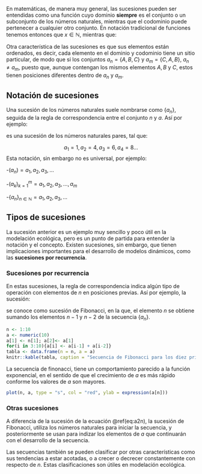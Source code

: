 En matemáticas, de manera muy general, las sucesiones pueden ser entendidas como una función cuyo dominio **siempre** es el conjunto o un subconjunto de los números naturales, mientras que el codominio puede pertenecer a cualquier otro conjunto. En notación tradicional de funciones tenemos entonces que $x \in \mathbb{N}$, mientras que:

\begin{equation}
y(x) \in \begin{cases}\mathbb{R}\\ \mathbb{Z}\\ \mathbb{N} \end{cases}
\end{equation}

Otra característica de las sucesiones es que sus elementos están ordenados, es decir, cada elemento en el dominio y codominio tiene un sitio particular, de modo que si los conjuntos $a_n = \{A, B, C\}$ y $a_m = \{C, A, B\}$, $a_n \neq a_m$, puesto que, aunque contengan los mismos elementos $A, B$ y $C$, estos tienen posiciones diferentes dentro de $a_n$ y $a_m$.

## Notación de sucesiones

Una sucesión de los números naturales suele nombrarse como $\{a_n\}$, seguida de la regla de correspondencia entre el conjunto $n$ y $a$. Así por ejemplo:

\begin{equation} 
    \{a_n\} = 2n (\#eq:a2n)
\end{equation}

es una sucesión de los números naturales pares, tal que:

$$a_1 = 1, a_2 = 4, a_3 = 6, a_4 = 8 \dots$$
Esta notación, sin embargo no es universal, por ejemplo:

-$(a_n) = a_1, a_2, a_3, \dots$

-$(a_k)_{k=1}^m = a_1, a_2, a_3, \dots, a_m$

-$\{a_n\}_{n \in \mathbb{N}} = a_1, a_2, a_3, \dots$

## Tipos de sucesiones

La sucesión anterior es un ejemplo muy sencillo y poco útil en la modelación ecológica, pero es un punto de partida para entender la notación y el concepto. Existen sucesiones, sin embargo, que tienen implicaciones importantes para el desarrollo de modelos dinámicos, como las **sucesiones por recurrencia**.

### Sucesiones por recurrencia

En estas sucesiones, la regla de correspondencia indica algún tipo de operación con elementos de $n$ en posiciones previas. Así por ejemplo, la sucesión:

\begin{equation}
\{a_n\} = a_{n-1} + a_{n-2} (\#eq:fibonacci)
\end{equation}

se conoce como sucesión de Fibonacci, en la que, el elemento $n$ se obtiene sumando los elementos $n-1$ y $n-2$ de la secuencia $\{a_n\}$. 
```r
n <- 1:10
a <- numeric(10)
a[1] <- n[1]; a[2]<- a[1]
for(i in 3:10){a[i] <- a[i-1] + a[i-2]}
tabla <- data.frame(n = n, a = a)
knitr::kable(tabla, caption = "Secuencia de Fibonacci para los diez primeros números naturales.", label = "fibo-tabla")
```

La secuencia de finonacci, tiene un comportamiento parecido a la función exponencial, en el sentido de que el crecimiento de $a$ es más rápido conforme los valores de $a$ son mayores.

```r
plot(n, a, type = "s", col = "red", ylab = expression(a[n]))
```

### Otras sucesiones 

A diferencia de la sucesión de la ecuación \@ref(eq:a2n), la sucesión de Fibonacci, utiliza los números naturales para iniciar la secuencia, y posteriormente se usan para indizar los elementos de $a$ que continuarán con el desarrollo de la secuencia.

Las secuencias también se pueden clasificar por otras características como sus tendencias a estar acotadas, o a crecer o decrecer constantemente con respecto de $n$. Estas clasificaciones son útiles en modelación ecológica.





